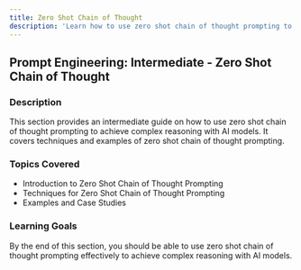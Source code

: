 ```yaml
---
title: Zero Shot Chain of Thought
description: 'Learn how to use zero shot chain of thought prompting to achieve complex reasoning with AI models.'
---
```


## Prompt Engineering: Intermediate - Zero Shot Chain of Thought

### Description
This section provides an intermediate guide on how to use zero shot chain of thought prompting to achieve complex reasoning with AI models. It covers techniques and examples of zero shot chain of thought prompting.

### Topics Covered
- Introduction to Zero Shot Chain of Thought Prompting
- Techniques for Zero Shot Chain of Thought Prompting
- Examples and Case Studies

### Learning Goals
By the end of this section, you should be able to use zero shot chain of thought prompting effectively to achieve complex reasoning with AI models.
